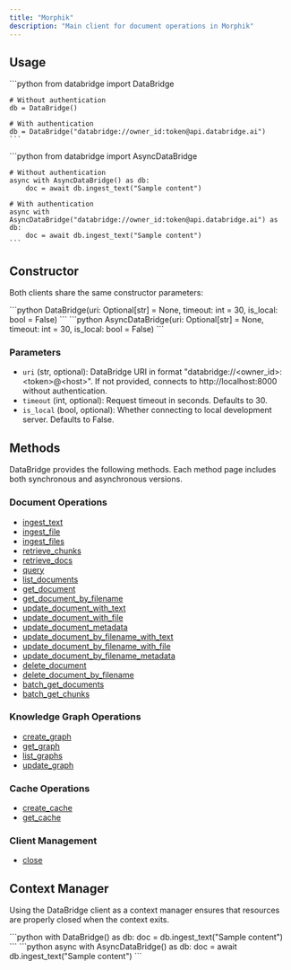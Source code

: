 ```yaml
---
title: "Morphik"
description: "Main client for document operations in Morphik"
---
```


## Usage

<Tabs>
  <Tab title="Sync">
    ```python
    from databridge import DataBridge
    
    # Without authentication
    db = DataBridge()
    
    # With authentication
    db = DataBridge("databridge://owner_id:token@api.databridge.ai")
    ```
  </Tab>
  <Tab title="Async">
    ```python
    from databridge import AsyncDataBridge
    
    # Without authentication
    async with AsyncDataBridge() as db:
        doc = await db.ingest_text("Sample content")
    
    # With authentication
    async with AsyncDataBridge("databridge://owner_id:token@api.databridge.ai") as db:
        doc = await db.ingest_text("Sample content")
    ```
  </Tab>
</Tabs>

## Constructor

Both clients share the same constructor parameters:

<Tabs>
  <Tab title="Sync">
    ```python
    DataBridge(uri: Optional[str] = None, timeout: int = 30, is_local: bool = False)
    ```
  </Tab>
  <Tab title="Async">
    ```python
    AsyncDataBridge(uri: Optional[str] = None, timeout: int = 30, is_local: bool = False)
    ```
  </Tab>
</Tabs>

### Parameters

- `uri` (str, optional): DataBridge URI in format "databridge://&lt;owner_id&gt;:&lt;token&gt;@&lt;host&gt;". If not provided, connects to http://localhost:8000 without authentication.
- `timeout` (int, optional): Request timeout in seconds. Defaults to 30.
- `is_local` (bool, optional): Whether connecting to local development server. Defaults to False.

## Methods

DataBridge provides the following methods. Each method page includes both synchronous and asynchronous versions.

### Document Operations
- [ingest_text](/python-sdk/ingest_text)
- [ingest_file](/python-sdk/ingest_file)
- [ingest_files](/python-sdk/ingest_files)
- [retrieve_chunks](/python-sdk/retrieve_chunks)
- [retrieve_docs](/python-sdk/retrieve_docs)
- [query](/python-sdk/query)
- [list_documents](/python-sdk/list_documents)
- [get_document](/python-sdk/get_document)
- [get_document_by_filename](/python-sdk/get_document_by_filename)
- [update_document_with_text](/python-sdk/update_document_with_text)
- [update_document_with_file](/python-sdk/update_document_with_file)
- [update_document_metadata](/python-sdk/update_document_metadata)
- [update_document_by_filename_with_text](/python-sdk/update_document_by_filename_with_text)
- [update_document_by_filename_with_file](/python-sdk/update_document_by_filename_with_file)
- [update_document_by_filename_metadata](/python-sdk/update_document_by_filename_metadata)
- [delete_document](/python-sdk/delete_document)
- [delete_document_by_filename](/python-sdk/delete_document_by_filename)
- [batch_get_documents](/python-sdk/batch_get_documents)
- [batch_get_chunks](/python-sdk/batch_get_chunks)

### Knowledge Graph Operations
- [create_graph](/python-sdk/create_graph)
- [get_graph](/python-sdk/get_graph)
- [list_graphs](/python-sdk/list_graphs)
- [update_graph](/python-sdk/update_graph)

### Cache Operations
- [create_cache](/python-sdk/create_cache)
- [get_cache](/python-sdk/get_cache)

### Client Management
- [close](/python-sdk/close)

## Context Manager

Using the DataBridge client as a context manager ensures that resources are properly closed when the context exits.

<Tabs>
  <Tab title="Sync">
    ```python
    with DataBridge() as db:
        doc = db.ingest_text("Sample content")
    ```
  </Tab>
  <Tab title="Async">
    ```python
    async with AsyncDataBridge() as db:
        doc = await db.ingest_text("Sample content")
    ```
  </Tab>
</Tabs>